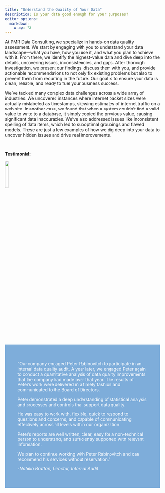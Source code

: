 ```yaml
---
title: "Understand the Quality of Your Data"
description: Is your data good enough for your purposes?
editor_options: 
  markdown: 
    wrap: 72
---
```


At PMR Data Consulting, we specialize in hands-on data quality
assessment. We start by engaging with you to understand your data
landscape—what you have, how you use it, and what you plan to achieve
with it. From there, we identify the highest-value data and dive deep
into the details, uncovering issues, inconsistencies, and gaps. After
thorough investigation, we present our findings, discuss them with you,
and provide actionable recommendations to not only fix existing problems
but also to prevent them from recurring in the future. Our goal is to
ensure your data is clean, reliable, and ready to fuel your business
success.

We've tackled many complex data challenges across a wide array of
industries. We uncovered instances where internet packet sizes were
actually mislabeled as timestamps, skewing estimates of internet traffic
on a web site. In another case, we found that when a system couldn't
find a valid value to write to a database, it simply copied the previous
value, causing significant data inaccuracies. We've also addressed
issues like inconsistent spelling of data items, which led to suboptimal
groupings and flawed models. These are just a few examples of how we dig
deep into your data to uncover hidden issues and drive real
improvements.

<br>


**Testimonial:**

![](gore_logo.png){width="15%"}

::: {style="background-color:rgba(0, 95, 184,0.5);color:rgba(255, 255, 255); text-align:left; vertical-align: middle; padding:40px 10; margin-top:10px; padding-left: 40px; padding-right: 40px;padding-top: 40px;"}
"Our company engaged Peter Rabinovitch to participate in an internal data quality audit. A year later, we engaged Peter again to conduct a
quantitative analysis of data quality improvements that the company had made over that year. The results of Peter’s work were delivered in a
timely fashion and communicated to the Board of Directors.

Peter demonstrated a deep understanding of statistical analysis and processes and controls that support data quality.

He was easy to work with, flexible, quick to respond to questions and concerns, and capable of communicating effectively across all levels
within our organization.

Peter’s reports are well written, clear, easy for a non-technical person to understand, and sufficiently supported with relevant information.

We plan to continue working with Peter Rabinovitch and can recommend his services without reservation."

-*Natalia Brattan, Director, Internal Audit*
:::

